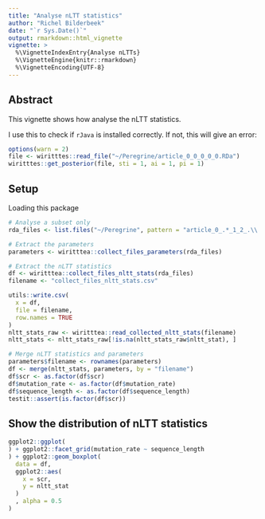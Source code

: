 ```yaml
---
title: "Analyse nLTT statistics"
author: "Richel Bilderbeek"
date: "`r Sys.Date()`"
output: rmarkdown::html_vignette
vignette: >
  %\VignetteIndexEntry{Analyse nLTTs}
  %\VignetteEngine{knitr::rmarkdown}
  %\VignetteEncoding{UTF-8}
---
```


## Abstract

This vignette shows how analyse the nLTT statistics.

I use this to check if `rJava` is installed correctly. 
If not, this will give an error:

```r
options(warn = 2)
file <- wiritttes::read_file("~/Peregrine/article_0_0_0_0_0.RDa")
wiritttes::get_posterior(file, sti = 1, ai = 1, pi = 1)
```

## Setup

Loading this package

```r
# Analyse a subset only
rda_files <- list.files("~/Peregrine", pattern = "article_0_.*_1_2_.\\.RDa", full.names = TRUE)

# Extract the parameters
parameters <- wiritttea::collect_files_parameters(rda_files)

# Extract the nLTT statistics
df <- wiritttea::collect_files_nltt_stats(rda_files)
filename <- "collect_files_nltt_stats.csv"

utils::write.csv(
  x = df,
  file = filename,
  row.names = TRUE
)
nltt_stats_raw <- wiritttea::read_collected_nltt_stats(filename)
nltt_stats <- nltt_stats_raw[!is.na(nltt_stats_raw$nltt_stat), ]

# Merge nLTT statistics and parameters
parameters$filename <- rownames(parameters)
df <- merge(nltt_stats, parameters, by = "filename")
df$scr <- as.factor(df$scr)
df$mutation_rate <- as.factor(df$mutation_rate)
df$sequence_length <- as.factor(df$sequence_length)
testit::assert(is.factor(df$scr))
```

## Show the distribution of nLTT statistics


```r
ggplot2::ggplot(
) + ggplot2::facet_grid(mutation_rate ~ sequence_length
) + ggplot2::geom_boxplot(
  data = df,
  ggplot2::aes(
    x = scr,
    y = nltt_stat
  )
  , alpha = 0.5
)
```
